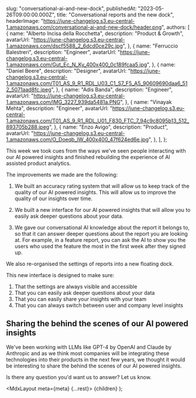 
  slug: "conversational-ai-and-new-dock",
  publishedAt: "2023-05-26T09:00:00.000Z",
  title: "Conversational reports and the new dock",
  headerImage:
    "https://june-changelog.s3.eu-central-1.amazonaws.com/conversational-ai-and-new-dock/header.png",
  authors: [
    {
      name: "Alberto Incisa della Rocchetta",
      description: "Product & Growth",
      avatarUrl: "https://june-changelog.s3.eu-central-1.amazonaws.com/dscf5588_2_6dcd0ce29c.jpg",
    },
    {
      name: "Ferruccio Balestreri",
      description: "Engineer",
      avatarUrl:
        "https://june-changelog.s3.eu-central-1.amazonaws.com/Gut_Ec_N_Ky_400x400_0c189fcaa5.jpg",
    },
    {
      name: "Daniel Beere",
      description: "Designer",
      avatarUrl:
        "https://june-changelog.s3.eu-central-1.amazonaws.com/T01_AS_9_R1_RDL_U03_C1_S7_F5_A5_90609690daa6_512_5071aad8fc.jpeg",
    },
    {
      name: "Adis Banda",
      description: "Engineer",
      avatarUrl: "https://june-changelog.s3.eu-central-1.amazonaws.com/IMG_3227_939da5481a.PNG",
    },
    {
      name: "Vinayak Mehta",
      description: "Engineer",
      avatarUrl:
        "https://june-changelog.s3.eu-central-1.amazonaws.com/T01_AS_9_R1_RDL_U01_F830_FTC_7_94c9c8095b13_512_893705b288.jpeg",
    },
    {
      name: "Enzo Avigo",
      description: "Product",
      avatarUrl:
        "https://june-changelog.s3.eu-central-1.amazonaws.com/O_Doeqb_IW_400x400_47f624ed6e.jpg",
    },
  ],
};

This week we took cues from the ways we've seen people interacting with our AI powered insights and finished rebuilding the experience of AI assisted product analytics.

The improvements we made are the following:

1. We built an accuracy rating system that will allow us to keep track of the quality of our AI powered insights. This will allow us to improve the quality of our insights over time.

2. We built a new interface for our AI powered insights that will allow you to easily ask deeper questions about your data.

3. We gave our conversational AI knowledge about the report it belongs to, so that it can answer deeper questions about the report you are looking at. For example, in a feature report, you can ask the AI to show you the users who used the feature the most in the first week after they signed up.

We also re-organised the settings of reports into a new floating dock.

This new interface is designed to make sure:

1. That the settings are always visible and accessible
2. That you can easily ask deeper questions about your data
3. That you can easily share your insights with your team
4. That you can always switch between user and company level insights

## Sharing the behind the scenes of our AI powered insights

We've been working with LLMs like GPT-4 by OpenAI and Claude by Anthropic and as we think most companies will be integrating these technologies into their products in the next few years, we thought it would be interesting to share the behind the scenes of our AI powered insights.

Is there any question you'd want us to answer? Let us know.

  <MdxLayout meta={meta} {...rest}>
    {children}
  </MdxLayout>
);
